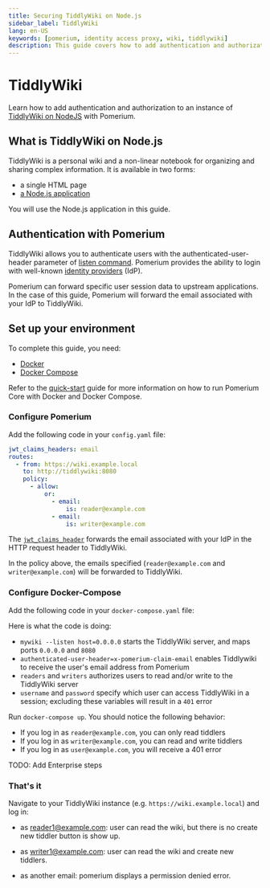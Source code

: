 ```yaml
---
title: Securing TiddlyWiki on Node.js
sidebar_label: TiddlyWiki
lang: en-US
keywords: [pomerium, identity access proxy, wiki, tiddlywiki]
description: This guide covers how to add authentication and authorization to a hosted online instance of TiddlyWiki.
---
```



# TiddlyWiki

Learn how to add authentication and authorization to an instance of [TiddlyWiki on NodeJS](https://tiddlywiki.com/static/TiddlyWiki%2520on%2520Node.js.html) with Pomerium.

## What is TiddlyWiki on Node.js

TiddlyWiki is a personal wiki and a non-linear notebook for organizing and sharing complex information. It is available in two forms:

- a single HTML page
- [a Node.js application](https://www.npmjs.com/package/tiddlywiki)

You will use the Node.js application in this guide.

## Authentication with Pomerium

TiddlyWiki allows you to authenticate users with the authenticated-user-header parameter of [listen command](https://tiddlywiki.com/static/ListenCommand.html). Pomerium provides the ability to login with well-known [identity providers](/docs/identity-providers#identity-provider-configuration) (IdP).

Pomerium can forward specific user session data to upstream applications. In the case of this guide, Pomerium will forward the email associated with your IdP to TiddlyWiki.

## Set up your environment

<Tabs>

<TabItem value="Core" label="Core">
</TabItem>

To complete this guide, you need:

- [Docker](https://www.docker.com/)
- [Docker Compose](https://docs.docker.com/compose/install/)

Refer to the [quick-start] guide for more information on how to run Pomerium Core with Docker and Docker Compose.

### Configure Pomerium

Add the following code in your `config.yaml` file:

```yaml title="config.yaml"
jwt_claims_headers: email
routes:
  - from: https://wiki.example.local
    to: http://tiddlywiki:8080
    policy:
      - allow:
          or:
            - email:
                is: reader@example.com
            - email:
                is: writer@example.com
```

The [`jwt_claims_header`](/docs/reference/jwt-claim-headers) forwards the email associated with your IdP in the HTTP request header to TiddlyWiki.

In the policy above, the emails specified (`reader@example.com` and `writer@example.com`) will be forwarded to TiddlyWiki.

### Configure Docker-Compose

Add the following code in your `docker-compose.yaml` file:

<DockerCompose />

Here is what the code is doing:
- `mywiki --listen host=0.0.0.0` starts the TiddlyWiki server, and maps ports `0.0.0.0` and `8080`
- `authenticated-user-header=x-pomerium-claim-email` enables Tiddlywiki to receive the user's email address from Pomerium
- `readers` and `writers` authorizes users to read and/or write to the TiddlyWiki server
- `username` and `password` specify which user can access TiddlyWiki in a session; excluding these variables will result in a `401` error

Run `docker-compose up`. You should notice the following behavior:

- If you log in as `reader@example.com`, you can only read tiddlers
- If you log in as `writer@example.com`, you can read and write tiddlers
- If you log in as `user@example.com`, you will receive a 401 error 


<TabItem value="Enterprise" label="Enterprise">

TODO: Add Enterprise steps

</TabItem>

</Tabs>

### That's it

Navigate to your TiddlyWiki instance (e.g. `https://wiki.example.local`) and log in:

- as reader1@example.com: user can read the wiki, but there is no create new tiddler button is show up.

- as writer1@example.com: user can read the wiki and create new tiddlers.

- as another email: pomerium displays a permission denied error.

[quick-start]: /docs/quickstart
